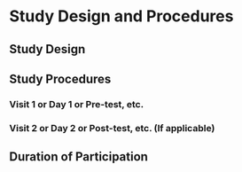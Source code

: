 #	Study Design and Procedures

## Study Design

## Study Procedures

### Visit 1 or Day 1 or Pre-test, etc. 

###	Visit 2 or Day 2 or Post-test, etc. (If applicable) 

##	Duration of Participation
